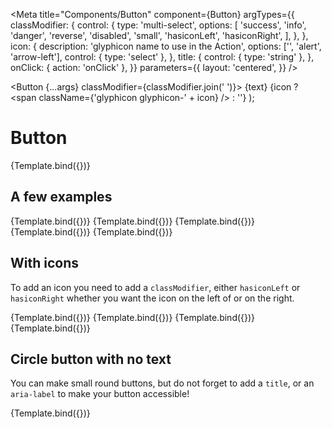 
<Meta
  title="Components/Button"
  component={Button}
  argTypes={{
    classModifier: {
      control: {
        type: 'multi-select',
        options: [
          'success',
          'info',
          'danger',
          'reverse',
          'disabled',
          'small',
          'hasiconLeft',
          'hasiconRight',
        ],
      },
    },
    icon: {
      description: 'glyphicon name to use in the Action',
      options: ['', 'alert', 'arrow-left'],
      control: { type: 'select' },
    },
    title: {
      control: { type: 'string' },
    },
    onClick: { action: 'onClick' },
  }}
  parameters={{
    layout: 'centered',
  }}
/>

  <Button {...args} classModifier={classModifier.join(' ')}>
    <span className="af-btn__text">{text}</span>
    {icon ? <span className={'glyphicon glyphicon-' + icon} /> : ''}
  </Button>
);

# Button

<Canvas>
  <Story
    args={{
      text: 'Button playground',
      classModifier: [],
      id: 'btn-playground',
    }}
    parameters={{
      layout: 'centered',
    }}
    name="Button playground">
    {Template.bind({})}
  </Story>
</Canvas>

<ArgsTable story="Button playground" />

## A few examples

<Canvas columns={2}>
  <Story
    name="Button reverse"
    parameters={{
      layout: 'centered',
    }}
    args={{
      text: 'Button reverse',
      classModifier: ['reverse'],
      id: 'btn-reverse',
    }}>
    {Template.bind({})}
  </Story>
  <Story
    name="Button success"
    parameters={{
      layout: 'centered',
    }}
    args={{
      text: 'Button success',
      classModifier: ['success'],
      id: 'btn-success',
    }}>
    {Template.bind({})}
  </Story>
  <Story
    name="Button danger"
    parameters={{
      layout: 'centered',
    }}
    args={{
      text: 'Button danger',
      classModifier: ['danger'],
      id: 'btn-danger',
    }}>
    {Template.bind({})}
  </Story>
  <Story
    name="Button small"
    parameters={{
      layout: 'centered',
    }}
    args={{
      text: 'Button small',
      classModifier: ['small'],
      id: 'btn-small',
    }}>
    {Template.bind({})}
  </Story>
  <Story
    name="Button disabled"
    parameters={{
      layout: 'centered',
    }}
    args={{
      text: 'Button disabled',
      classModifier: ['disabled'],
      id: 'btn-disabled',
    }}>
    {Template.bind({})}
  </Story>
</Canvas>

## With icons

To add an icon you need to add a `classModifier`, either `hasiconLeft` or `hasiconRight` whether you want the icon on the left of or on the right.

<Canvas columns={2}>
  <Story
    name="Button with left icon"
    args={{
      text: 'Button with left icon',
      classModifier: ['hasiconLeft'],
      icon: 'arrowthin-left',
      id: 'btn-hasiconLeft',
    }}>
    {Template.bind({})}
  </Story>
  <Story
    name="Button with right icon"
    args={{
      text: 'Button with right icon',
      classModifier: ['hasiconRight'],
      icon: 'arrowthin-right',
      id: 'btn-hasiconRight',
    }}>
    {Template.bind({})}
  </Story>
  <Story
    name="Button danger with right icon"
    args={{
      text: 'Button danger with right icon',
      classModifier: ['hasiconLeft', 'danger'],
      icon: 'alert',
      id: 'btn-hasiconRight',
    }}>
    {Template.bind({})}
  </Story>
  <Story
    name="Button success with right icon"
    args={{
      text: 'Save',
      classModifier: ['hasiconRight', 'success'],
      icon: 'floppy-disk',
      id: 'btn-hasiconRight',
    }}>
    {Template.bind({})}
  </Story>
</Canvas>

## Circle button with no text

You can make small round buttons, but do not forget to add a `title`, or an `aria-label` to make your button accessible!

<Canvas>
  <Story
    name="Button circle"
    parameters={{
      layout: 'centered',
    }}
    args={{
      text: '',
      className: 'af-btn--circle',
      title: 'Save',
      classModifier: [''],
      icon: 'floppy-disk',
      id: 'btn-circle',
    }}>
    {Template.bind({})}
  </Story>
</Canvas>
